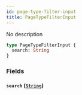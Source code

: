 ```yaml
---
id: page-type-filter-input
title: PageTypeFilterInput
---
```


No description

```graphql
type PageTypeFilterInput {
  search: String
}
```

### Fields

#### `search` ([`String`](../../../developer/api-reference/scalars/string))
